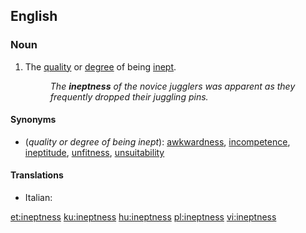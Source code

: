 ==English==

===Noun===
{{en-noun|-|es}}

# The [[quality]] or [[degree]] of being [[inept]].
#: ''The '''ineptness''' of the novice jugglers was apparent as they frequently dropped their juggling pins.''

====Synonyms====
* (''quality or degree of being inept''): [[awkwardness]], [[incompetence]], [[ineptitude]], [[unfitness]], [[unsuitability]]

====Translations====
{{trans-top|being inept}}
{{trans-mid}}
* Italian: {{t|it|inettitudine|f}}
{{trans-bottom}}

[[et:ineptness]]
[[ku:ineptness]]
[[hu:ineptness]]
[[pl:ineptness]]
[[vi:ineptness]]